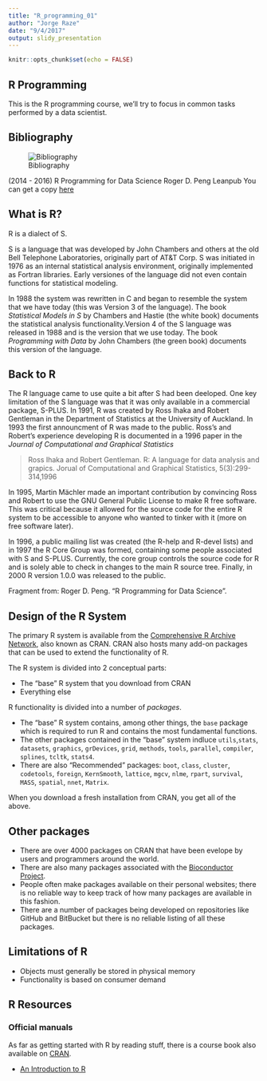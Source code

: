 ```yaml
---
title: "R_programming_01"
author: "Jorge Raze"
date: "9/4/2017"
output: slidy_presentation
---
```


```r
knitr::opts_chunk$set(echo = FALSE)
```

## R Programming

This is the R programming course, we'll try to focus in common tasks performed by a data scientist.

## Bibliography

![Bibliography](images/biblio.png)

(2014 - 2016) R Programming for Data Science
Roger D. Peng
Leanpub
You can get a copy [here](leanpub.com/rprogramming)

## What is R?

R is a dialect of S.

S is a language that was developed by John Chambers and others at the old Bell Telephone Laboratories, originally part of AT&T Corp. S was initiated in 1976 as an internal statistical analysis environment, originally implemented as Fortran libraries. Early versiones of the language did not even contain functions for statistical modeling.

In 1988 the system was rewritten in C and began to resemble the system that we have today (this was Version 3 of the language). The book *Statistical Models in S* by Chambers and Hastie (the white book) documents the statistical analysis functionality.Version 4 of the S language was released in 1988 and is the version that we use today. The book *Programming with Data* by John Chambers (the green book) documents this version of the language.

## Back to R

The R language came to use quite a bit after S had been deeloped. One key limitation of the S language was that it was only available in a commercial package, S-PLUS. In 1991, R was created by Ross Ihaka and Robert Gentleman in the Department of Statistics at the University of Auckland. In 1993 the first announcment of R was made to the public. Ross's and Robert's experience developing R is documented in a 1996 paper in the *Journal of Computational and Graphical Statistics*

> Ross Ihaka and Robert Gentleman. R: A language for data analysis and grapics. Jorual of Computational and Graphical Statistics, 5(3):299-314,1996

In 1995, Martin Mächler made an important contribution by convincing Ross and Robert to use the GNU General Public License to make R free software. This was critical because it allowed for the source code for the entire R system to be accessible to anyone who wanted to tinker with it (more on free software later).

In 1996, a public mailing list was created (the R-help and R-devel lists) and in 1997 the R Core Group was formed, containing some people associated with S and S-PLUS. Currently, the core group controls the source code for R and is solely able to check in changes to the main R source tree. Finally, in 2000 R version 1.0.0 was released to the public.

Fragment from: Roger D. Peng. “R Programming for Data Science”.

## Design of the R System

The primary R system is available from the [Comprehensive R Archive Network](cran.r-project.org), also known as CRAN. CRAN also hosts many add-on packages that can be used to extend the functionality of R.

The R system is divided into 2 conceptual parts:

- The "base" R system that you download from CRAN
- Everything else

R functionality is divided into a number of *packages*.

- The "base" R system contains, among other things, the `base` package which is required to run R and contains the most fundamental functions.
- The other packages contained in the "base" system indluce `utils`,`stats`, `datasets`, `graphics`, `grDevices`, `grid`, `methods`, `tools`, `parallel`, `compiler`, `splines`, `tcltk`, `stats4`.
- There are also "Recommended" packages: `boot`, `class`, `cluster`, `codetools`, `foreign`, `KernSmooth`, `lattice`, `mgcv`, `nlme`, `rpart`, `survival`, `MASS`, `spatial`, `nnet`, `Matrix`.

When you download a fresh installation from CRAN, you get all of the above.

## Other packages

- There are over 4000 packages on CRAN that have been evelope by users and programmers around the world.
- There are also many packages associated with the [Bioconductor Project](bioconductor.org).
- People often make packages available on their personal websites; there is no reliable way to keep track of how many packages are available in this fashion.
- There are a number of packages being developed on repositories like GitHub and BitBucket but there is no reliable listing of all these packages.

## Limitations of R

- Objects must generally be stored in physical memory
- Functionality is based on consumer demand


## R Resources

### Official manuals

As far as getting started with R by reading stuff, there is a course book also available on [CRAN](cran.r-project.org).

- [An Introduction to R](cran.r-project.org/doc/manuals/r-release/R-intro.html)

